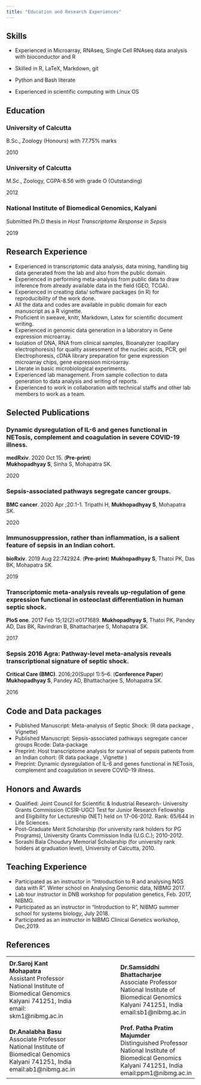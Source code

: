 ```yaml
---
title: "Education and Research Experiences"
---
```

Skills {#skills}
--------------------------------------------------------------------------------

- Experienced in Microarray, RNAseq, Single Cell RNAseq data analysis with bioconductor and R

- Skilled in R, LaTeX, Markdown, git
- Python and Bash literate
- Experienced in scientific computing with Linux OS 


Education {data-icon=graduation-cap data-concise=true}
--------------------------------------------------------------------------------

### University of Calcutta
B.Sc., Zoology (Honours) with 77.75% marks

2010

### University of Calcutta
M.Sc., Zoology, CGPA-8.56 with grade O (Outstanding) 

2012

### National Institute of Biomedical Genomics, Kalyani
Submitted Ph.D thesis in *Host Transcriptome Response in Sepsis*

2019

Research Experience {data-icon=laptop}
--------------------------------------------------------------------------------

- Experienced in transcriptomic data analysis, data mining, handling big data generated from the lab and also from the public domain.
- Experienced in performing meta-analysis from public data to draw inference from already available data in the field (GEO, TCGA).
- Experienced in creating data/ software packages (in R) for reproducibility of the work done.
- All the data and codes are available in public domain for each manuscript as a R vignette.
- Proficient in sweave, knitr, Markdown, Latex for scientific document writing.
- Experienced in genomic data generation in a laboratory in Gene expression microarray. 
- Isolation of DNA, RNA from clinical samples, Bioanalyzer (capillary electrophoresis) for quality assessment of the nucleic acids, PCR, gel Electrophoresis, cDNA library preparation for gene expression microarray chips, gene expression microarray. 
- Literate in basic microbiological experiments. 
- Experienced lab management. From sample collection to data generation to data analysis and writing of reports. 
- Experienced to work in collaboration with technical staffs and other lab members to work as a team.



Selected Publications {data-icon=file}
--------------------------------------------------------------------------------

###  Dynamic dysregulation of IL-6 and genes functional in NETosis, complement and coagulation in severe COVID-19 illness. [<i class="fa fa-link"></i>](https://www.medrxiv.org/content/10.1101/2020.10.13.20211425v1) 
**medRxiv**. 2020 Oct 15. (**Pre-print**)  
**Mukhopadhyay S**, Sinha S, Mohapatra SK.

2020

### Sepsis-associated pathways segregate cancer groups. [<i class="fa fa-link"></i>](https://bmccancer.biomedcentral.com/articles/10.1186/s12885-020-06774-9) 
**BMC cancer**. 2020 Apr ;20:1-1. 
Tripathi H, **Mukhopadhyay S**, Mohapatra SK.

2020



###  Immunosuppression, rather than inflammation, is a salient feature of sepsis in an Indian cohort. [<i class="fa fa-link"></i>](https://www.biorxiv.org/content/10.1101/742924v1) 
**bioRxiv**. 2019 Aug 22:742924. (**Pre-print**)
**Mukhopadhyay S**, Thatoi PK, Das BK, Mohapatra SK.

2019


###  Transcriptomic meta-analysis reveals up-regulation of gene expression functional in osteoclast differentiation in human septic shock. [<i class="fa fa-link"></i>](https://journals.plos.org/plosone/article?id=10.1371/journal.pone.0171689) 
**PloS one**. 2017 Feb 15;12(2):e0171689.
**Mukhopadhyay S**, Thatoi PK, Pandey AD, Das BK, Ravindran B, Bhattacharjee S, Mohapatra SK.

2017

### Sepsis 2016 Agra: Pathway-level meta-analysis reveals transcriptional signature of septic shock. [<i class="fa fa-link"></i>](https://ccforum.biomedcentral.com/articles/10.1186/s13054-016-1204-x) 
**Critical Care (BMC)**. 2016;20(Suppl 1):5–6. (**Conference Paper**)
**Mukhopadhyay S**, Pandey AD, Bhattacharjee S, Mohapatra SK.

2016





Code and Data packages {data-icon=laptop}
--------------------------------------------
* Published Manuscript: Meta-analysis of Septic Shock: (R data package [<i class="fa fa-link"></i>](https://figshare.com/projects/ssnibmg/18664), Vignette[<i class="fa fa-link"></i>](https://figshare.com/projects/ssnibmg/18664))
* Published Manuscript: Sepsis-associated pathways segregate cancer groups
Rcode: [<i class="fa fa-link"></i>](https://figshare.com/articles/tcnibmgdoc/8118647/5,
https://figshare.com/articles/tcnibmgdoc/8118647/5)
Data-package [<i class="fa fa-link"></i>](https://figshare.com/articles/tcnibmg/8118413/3)
* Preprint: Host transcriptome analysis for survival of sepsis patients from an Indian cohort: (R data package [<i class="fa fa-link"></i>](https://figshare.com/projects/ssnibmgsurv/67721), Vignette
[<i class="fa fa-link"></i>](https://figshare.com/projects/ssnibmgsurv/67721))
* Preprint: Dynamic dysregulation of IL-6 and genes functional in NETosis, complement and coagulation in severe COVID-19 illness. [<i class="fa fa-link"></i>](https://github.com/samanwoy1989/covid-19)

Honors and Awards
------------------------------------

- Qualified: Joint Council for Scientific \& Industrial Research- University Grants Commission (CSIR-UGC) Test for Junior Research Fellowship and Eligibility for Lectureship (NET) held on 17-06-2012. Rank: 65/644 in Life Sciences.
- Post-Graduate Merit Scholarship (for university rank holders for PG Programs), University Grants Commission India (U.G.C.); 2010-2012.
- Sorashi Bala Choudury Memorial Scholarship (for university rank holders at graduation level), University of Calcutta, 2010.


    
Teaching Experience {data-icon=chalkboard-teacher}
--------------------------------------------------------------------------------
- Participated as an instructor in "Introduction to R and analysing NGS data with R". Winter school on Analysing Genomic data, NIBMG 2017.
- Lab tour instructor in DNB workshop for population genetics, Feb. 2017, NIBMG.
- Participated as an instructor in "Introduction to R", NIBMG summer school for systems biology, July 2018.
- Participated as an instructor in NIBMG Clinical Genetics workshop, Dec,2019.


\newpage

References
---------------------------------------------------

|  	|  	|  	|
|-	|-	|-	|
|  	|  	|  	|
| **Dr.Saroj Kant Mohapatra**<br>Assistant Professor<br>National Institute of<br>Biomedical Genomics<br>Kalyani 741251, India<br>email: skm1@nibmg.ac.in 	|  	| **Dr.Samsiddhi Bhattacharjee**<br>Associate Professor<br>National Institute of<br>Biomedical Genomics<br>Kalyani 741251, India<br>email:sb1@nibmg.ac.in 	|
|  	|  	|  	|
| **Dr.Analabha Basu**<br>Associate Professor<br>National Institute of<br>Biomedical Genomics<br>Kalyani 741251, India<br>email:ab1@nibmg.ac.in 	|  	| **Prof. Patha Pratim Majumder**<br>Distinguished Professor<br>National Institute of<br>Biomedical Genomics<br>Kalyani 741251, India<br>email:ppm1@nibmg.ac.in 	|


<!-- Dr.Saroj Kant Mohapatra -->
<!-- Assistant Professor -->
<!-- National Institute of -->
<!-- Biomedical Genomics -->
<!-- Kalyani 741251, India -->
<!-- email: skm1@nibmg.ac.in -->

<!-- Dr.Samsiddhi Bhattacharjee -->
<!-- Associate Professor -->
<!-- National Institute of -->
<!-- Biomedical Genomics -->
<!-- Kalyani 741251, India -->
<!-- email:sb1@nibmg.ac.in -->

<!-- Dr.Analabha Basu -->
<!-- Associate Professor -->
<!-- National Institute of -->
<!-- Biomedical Genomics -->
<!-- Kalyani 741251, India -->
<!-- email:ab1@nibmg.ac.in	 -->

<!-- Prof. Patha Pratim Majumder -->
<!-- Distinguished Professor -->
<!-- National Institute of -->
<!-- Biomedical Genomics -->
<!-- Kalyani 741251, India -->
<!-- email:ppm1@nibmg.ac.in -->
